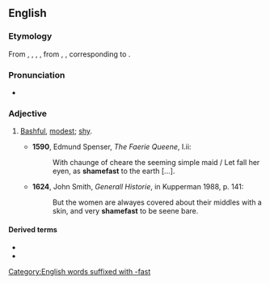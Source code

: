 ==English==

===Etymology===
From {{etyl|enm|en}} {{term|shamefast|lang=enm}}, {{term|schamefast|lang=enm}}, {{term|schamfast|lang=enm}}, {{term|sceomefest|lang=enm}}, from {{etyl|ang|en}} {{term|sceamfæst|lang=ang}}, {{term|scamfæst||modest, shy, bashful|lang=ang}}, corresponding to {{compound|shame|fast|lang=en}}.

===Pronunciation===
* {{a|UK}} {{IPA|/ˈʃeɪmfɑːst/|lang=en}}

===Adjective===
{{en-adj}}

# {{context|archaic|lang=en}} [[bashful|Bashful]], [[modest]]; [[shy]].
#* '''1590''', Edmund Spenser, ''The Faerie Queene'', I.ii:
#*: With chaunge of cheare the seeming simple maid / Let fall her eyen, as '''shamefast''' to the earth [...].
#* '''1624''', John Smith, ''Generall Historie'', in Kupperman 1988, p. 141:
#*: But the women are alwayes covered about their middles with a skin, and very '''shamefast''' to be seene bare.

====Derived terms====
* {{l/en|shamefastly}}
* {{l/en|shamefastness}}

[[Category:English words suffixed with -fast]]